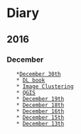 
= Diary =

== 2016 ==

=== December ===
    *[[2016-12-30|December 30th]]
    * [[2016-12-28|DL book]]
    * [[2016-12-22|Image Clustering]]
    * [[2016-12-20|QGIS]]
    * [[2016-12-19|December 19th]]
    * [[2016-12-18|December 18th]]
    * [[2016-12-16|December 16th]]
    * [[2016-12-15|December 15th]]
    * [[2016-12-13|December 13th]]
